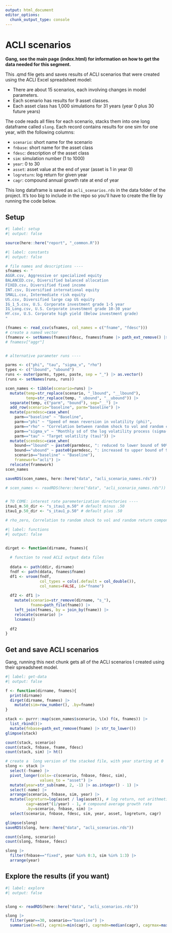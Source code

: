 ```yaml
---
output: html_document
editor_options: 
  chunk_output_type: console
---
```


# ACLI scenarios

**Gang, see the main page (index.html) for information on how to get the data needed for this segment.**

This .qmd file gets and saves results of ACLI scenarios that were created using the ACLI Excel spreadsheet model:

-   There are about 15 scenarios, each involving changes in model parameters.
-   Each scenario has results for 9 asset classes.
-   Each asset class has 1,000 simulations for 31 years (year 0 plus 30 future years)

The code reads all files for each scenario, stacks them into one long dataframe called `slong`. Each record contains results for one sim for one year, with the following columns:

-   `scenario`: short name for the scenario
-   `fnbase`: short name for the asset class
-   `fdesc`: description of the asset class
-   `sim`: simulation number (1 to 1000)
-   `year`: 0 to 30
-   `asset`: asset value at the end of year (asset is 1 in year 0)
-   `logreturn`: log return for given year
-   `cagr`: compound annual growth rate at end of year

This long dataframe is saved as `acli_scenarios.rds` in the data folder of the project. It's too big to include in the repo so you'll have to create the file by running the code below.

## Setup

```r
#| label: setup
#| output: false

source(here::here("report", "_common.R"))

```

```r
#| label: constants
#| output: false

# file names and descriptions ----
sfnames <- "
AGGR.csv, Aggressive or specialized equity
BALANCED.csv, Diversified balanced allocation
FIXED.csv, Diversified fixed income
INT.csv, Diversified international equity
SMALL.csv, Intermediate risk equity
US.csv, Diversified large cap US equity
IG_1_5.csv, U.S. Corporate investment grade 1-5 year
IG_Long.csv, U.S. Corporate investment grade 10-30 year
HY.csv, U.S. Corporate high yield (Below investment grade)
"

(fnames <- read_csv(sfnames, col_names = c("fname", "fdesc")))
# create a named vector
(fnamesv <- setNames(fnames$fdesc, fnames$fname |> path_ext_remove() |> str_to_lower()))
# fnamesv["aggr"]


# alternative parameter runs ----

parms <- c("phi", "tau", "sigma_v", "rho")
types <- c("lbound", "ubound")
runs <- outer(parms, types, paste, sep = "_") |> as.vector()
(runs <- setNames(runs, runs))

scen_names <- tibble(scenario=runs) |> 
  mutate(temp=str_replace(scenario, "_lbound", "__lbound"),
         temp=str_replace(temp, "_ubound", "__ubound")) |> 
  separate(temp, c("parm", "bound"), sep="__") |> 
  add_row(scenario="baseline", parm="baseline") |> 
  mutate(parmdesc=case_when(
    parm=="baseline" ~ "Baseline",
    parm=="phi" ~ "Speed of mean reversion in volatility (phi)",
    parm=="rho" ~ "Correlation between random shock to vol and random component of return (rho)",
    parm=="sigma_v" ~ "Monthly sd of the log volatility process (sigma(v))",
    parm=="tau" ~ "Target volatility (tau)")) |> 
  mutate(scendesc=case_when(
    bound=="lbound" ~ paste0(parmdesc, ": reduced to lower bound of 90% CI"),
    bound=="ubound" ~ paste0(parmdesc, ": increased to upper bound of 90% CI"),
    scenario=="baseline" ~ "Baseline"),
    framework="acli") |> 
  relocate(framework)
scen_names

saveRDS(scen_names, here::here("data", "acli_scenario_names.rds"))

# scen_names <- readRDS(here::here("data", "acli_scenario_names.rds"))


# TO COME: interest rate paremeterization directories ----
itau1_m.50_dir <- "s_itau1_m.50" # default minus .50
itau1_p.50_dir <- "s_itau1_p.50" # default plus .50

# rho_zero, Correlation to random shock to vol and random return component (rho) set to zero for each equity fund

```

```r
#| label: functions
#| output: false


dirget <- function(dirname, fnames){
  
  # function to read ACLI output data files
  
  ddata <- path(ddir, dirname)
  fndf <- path(ddata, fnames$fname)
  df1 <- vroom(fndf, 
               col_types = cols(.default = col_double()),
               col_names=FALSE, id="fname")
  
  df2 <- df1 |> 
    mutate(scenario=str_remove(dirname, "s_"),
           fname=path_file(fname)) |> 
    left_join(fnames, by = join_by(fname)) |> 
    relocate(scenario) |> 
    lcnames()
  
  df2
}

```

## Get and save ACLI scenarios

Gang, running this next chunk gets all of the ACLI scenarios I created using their spreadsheet model.

```r
#| label: get-data
#| output: false

f <- function(dirname, fnames){
  print(dirname)
  dirget(dirname, fnames) |> 
    mutate(sim=row_number(), .by=fname)
}

stack <- purrr::map(scen_names$scenario, \(x) f(x, fnames)) |> 
  list_rbind()|> 
  mutate(fnbase=path_ext_remove(fname) |> str_to_lower())
glimpse(stack)

count(stack, scenario)
count(stack, fnbase, fname, fdesc)
count(stack, sim) |> ht()

# create a  long version of the stacked file, with year starting at 0
slong <- stack |> 
  select(-fname) |> 
  pivot_longer(cols=-c(scenario, fnbase, fdesc, sim),
               values_to = "asset") |> 
  mutate(year=str_sub(name, 2, -1) |> as.integer() - 1) |> 
  select(-name) |> 
  arrange(scenario, fnbase, sim, year) |> 
  mutate(logreturn=log(asset / lag(asset)), # log return, not arithmetic return
         cagr=asset^(1/year) - 1, # compound average growth rate
         .by=scenario, fnbase, sim) |> 
  select(scenario, fnbase, fdesc, sim, year, asset, logreturn, cagr)

glimpse(slong)
saveRDS(slong, here::here("data", "acli_scenarios.rds"))

count(slong, scenario)
count(slong, fnbase, fdesc)

slong |> 
  filter(fnbase=="fixed", year %in% 0:3, sim %in% 1:3) |> 
  arrange(year)


```

## Explore the results (if you want)

```r
#| label: explore
#| output: false


slong <- readRDS(here::here("data", "acli_scenarios.rds"))

slong |> 
  filter(year==30, scenario=="baseline") |> 
  summarise(n=n(), cagrmin=min(cagr), cagrmdn=median(cagr), cagrmax=max(cagr), .by = c(fnbase, fdesc))

```

